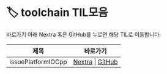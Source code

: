 
# 🏷️ toolchain TIL모음

바로가기 아래 Nextra 혹은 GitHub를 누르면 해당 TIL로 이동합니다.

<LabelIcons />

| 제목 | 바로가기 |
|------|----------|
| issuePlatformIOCpp | [Nextra](/til/til-2025/til-07/16-issuePlatformIOCpp) \| [GitHub](https://github.com/MinHyeok-lee1/TIL/blob/main/2025/07/16-issuePlatformIOCpp.md) |
